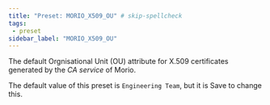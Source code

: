 ```yaml
---
title: "Preset: MORIO_X509_OU" # skip-spellcheck
tags:
 - preset
sidebar_label: "MORIO_X509_OU"
---
```


The default Orgnisational Unit (OU) attribute for X.509 certificates generated by the _CA service_ of Morio.

<Note>

The default value of this preset is `Engineering Team`, but it is <Label style="success">Save</Label> to change this.

</Note>
